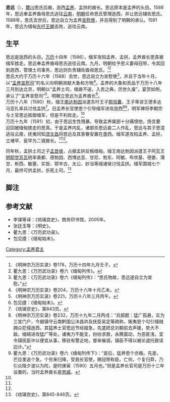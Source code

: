 {{Infobox royalty
| type                 = monarch
| name                 = [[思远|思远]]
| image                = 
| caption              = [[孟拱|孟拱]]
| reign                = 1580年–1591年
| coronation           = 
| succession           = [[麓川王朝|麓川王朝]]
| predecessor          = [[思威|思威]]
| successor            = [[思轰|思轰]]
| suc-type             = 
| reg-type             = 
| regent               = 
| spouse               = 
| issue                = [[思轰|思轰]]
| issue-link           = 
| full name            = 
| house                = [[麓川思氏王朝|麓川思氏王朝]]
| father               = 
| mother               = 
| birth_date           = ？
| birth_place          = [[孟拱|孟拱]]
| death_date           = 1592年？
| death_place          = 
| date of burial       = 
| place of burial      = 
| religion             = 
| signature            = 
}}
'''思远 '''（{{bd|？||1592年？}}），[[麓川|麓川]]思氏后裔，迤西[[孟养|孟养]]、孟拱的酋长。思远原本是孟养的头目。1586年，思远奉孟养酋母思氏逃往[[云南|云南]]，[[明朝|明朝]]任命思氏管理迤西，并让思远辅佐思氏。1588年，思氏去世后，思远自立为孟养[[宣慰使|宣慰使]]，并且得到了明朝的承认。1591年，思远为缅甸[[东吁王朝|东吁王朝]]击败，逃往云南。

== 生平 ==
思远是迤西的头目。[[万历|万历]]十四年（1586），缅军攻陷孟养、孟拱，孟养酋长思真被缅军掳走。思远奉孟养酋母思氏逃往云南。九月，明朝给予思义妻母冠带，令其回到迤西，管理土司事务，思远则负责辅佐酋母思氏。<ref>《明神宗万历实录》卷178，万历十四年九月壬子。</ref><ref name="#1">瞿九思：《万历武功录》卷六《缅甸列传》。</ref><br>

思氏大约于万历十六年（1588）去世，思远自立为宣慰使<ref>瞿九思：《万历武功录》卷六《缅甸列传》：“思氏物故，思远遂自立为宣慰。”</ref>，并且于当年十月，以“[[孟养宣慰司|孟养宣慰司]]”的名义向明朝进献大象和方物<ref>《明神宗万历实录》卷204，万历十六年十月乙未。</ref>。孟养的大象和贡品于万历十八年三月到达北京，明朝以“孟养土司，缅酋不逞，入贡之典，历世久废”，宴赏如例，承认了“孟养宣慰司”<ref>《明神宗万历实录》卷221，万历十八年三月丙午。</ref>。明朝立思远为孟养酋长<ref name="#2">包见捷：《缅甸始末》。</ref>。<br>

万历十八年（1590）秋，缅王[[南达勃因|南达勃因]]派遣东吁王子[[那信囊|那信囊]]，王子卑谬王德多达马亚扎率兵讨伐孟拱<ref>《琉璃宫史》，第843页。</ref>。旧孟养长官使思个引导缅军进攻迤西<ref>《明神宗万历实录》卷232，万历十九年二月丙戌：“兵部题：猛广孤悬，实为三宣门户，今据镇守云南黔国公沐昌祚及抚臣吴定等疏称，叛夷思个勾引缅贼拥众犯侵迤西，其猛养土官思远节经报急，先遣把总刘朝前去声援，势大不敌，缅贼进攻猛广等处，诸夷力不能支，纷纷求救，永腾震动，为恶匪浅，宜令镇抚臣许以便宜从事，移驻有警近地，督率催调，镇臣不得以被论退托致误边计。”</ref><ref>瞿九思：《万历武功录》卷六《缅甸列传下》：“是后，猛养思个亦叛。先是，芒应里追个急，个穷来归降，受我长官使，赐冠带称臣。亡何，个复归莽，乃引众阻夕波以为险，是时庚寅（1590）五月也。”但是孟养长官司是万历十三年设置的，当时孟养酋长是[[思威|思威]]。</ref>，明军裨将李朝宗与土官思远抵御缅军，但是不利败走。<ref name="#1"/><br>

万历十九年（1591）初，由于思远生性残暴，导致孟养属部十分痛恨他，扬言要迎回被缅甸掳走的思真。于是孟养内乱，诸部杀思远妾二人作乱，思远与其子思混逃往云南，抚夷同知[[漆文昌|漆文昌]]将思远及其家眷安置在盏西。缅军遂攻陷孟养、孟拱，立堵罕、瓮罕为二城酋长。<ref name="#1"/><ref name="#2"/>。

同年秋，孟拱土司之子[[孟昔侯|孟昔侯]]，占据孟拱反叛缅甸。缅王南达勃因派遣王子阿瓦王[[明耶觉苏瓦|明耶觉苏瓦]]统率美都、德勃因、西博达亚、甘尼、勃东、阿敏、布坎基、德娄、蒲甘、彬西、敏塞、实皆、鄂辛古、太公、妙当等城诸侯讨伐孟拱。缅军围城七个月，最终可供孟拱，杀死土司。<ref>《琉璃宫史》，第845-846页。</ref>

== 脚注 ==
{{reflist}}

== 参考文献 ==
* 李谋等译：《琉璃宫史》，商务印书馆，2005年。
* 张廷玉等：《明史》。
* 瞿九思：《万历武功录》。
* 包见捷：《缅甸始末》。

{{start box}}
{{succession box
|title=[[孟养|孟养]]君主
|years=1586年—1591年
|before=[[思威|思威]]
|after=[[思轰|思轰]]}}
{{end box}}

{{傣掸诸邦君主}}

[[Category:孟养君主|Category:孟养君主]]